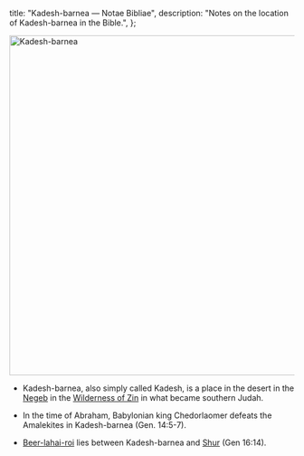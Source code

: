   title: "Kadesh-barnea — Notae Bibliae",
  description: "Notes on the location of Kadesh-barnea in the Bible.",
};

<Initial text="Kadesh-barnea" />

<Image
  className="sepia rounded"
  src="/places/kadesh_barnea.jpg"
  alt="Kadesh-barnea"
  width="600"
  height="600"
/>

- Kadesh-barnea, also simply called Kadesh, is a place in the desert in the [Negeb](/places/old-testament/genesis/negeb) in the [Wilderness of Zin](/places/old-testament/numbers/wilderness-of-zin) in what became southern Judah.

- In the time of Abraham, Babylonian king Chedorlaomer defeats the Amalekites in Kadesh-barnea (Gen. 14:5-7).

- [Beer-lahai-roi](/places/old-testament/genesis/beer-lahai-roi) lies between Kadesh-barnea and [Shur](/places/old-testament/genesis/shur) (Gen 16:14).
